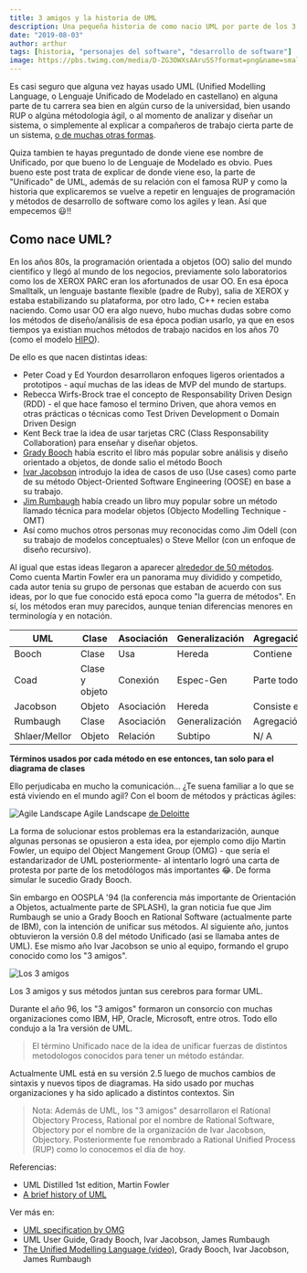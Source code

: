 ```yaml
---
title: 3 amigos y la historia de UML
description: Una pequeña historia de como nacio UML por parte de los 3 amigos, explicando el porqué del termino Unificado y como esta historia se repite con los metodos agiles, lean y los lenguajes de programación.
date: "2019-08-03"
author: arthur
tags: [historia, "personajes del software", "desarrollo de software"]
image: https://pbs.twimg.com/media/D-ZG3OWXsAAruSS?format=png&name=small
---
```


Es casi seguro que alguna vez hayas usado UML (Unified Modelling Language, o Lenguaje Unificado de Modelado en castellano) en alguna parte de tu carrera sea bien en algún curso de la universidad, bien usando RUP o algúna métodologia ágil, o al momento de analizar y diseñar un sistema, o simplemente al explicar a compañeros de trabajo cierta parte de un sistema, [o de muchas otras formas](/posts/uml-y-sus-modos-de-uso).

Quiza tambien te hayas preguntado de donde viene ese nombre de Unificado, por que bueno lo de Lenguaje de Modelado es obvio. Pues bueno este post trata de explicar de donde viene eso, la parte de "Unificado" de UML, además de su relación con el famosa RUP y como la historia que explicaremos se vuelve a repetir en lenguajes de programación y métodos de desarrollo de software como los agiles y lean. Así que empecemos 😃!!

## Como nace UML?

En los años 80s, la programación orientada a objetos (OO) salio del mundo cientifico y llegó al mundo de los negocios, previamente solo laboratorios como los de XEROX PARC eran los afortunados de usar OO. En esa época Smalltalk, un lenguaje bastante flexible (padre de Ruby), salia de XEROX y estaba estabilizando su plataforma, por otro lado, C++ recien estaba naciendo. Como usar OO era algo nuevo, hubo muchas dudas sobre como los métodos de diseño/análisis de esa época podian usarlo, ya que en esos tiempos ya existian muchos métodos de trabajo nacidos en los años 70 (como el modelo [HIPO][1]).

De ello es que nacen distintas ideas:

- Peter Coad y Ed Yourdon desarrollaron enfoques ligeros orientados a prototipos - aquí muchas de las ideas de MVP del mundo de startups.
- Rebecca Wirfs-Brock trae el concepto de Responsability Driven Design (RDD) - el que hace famoso el termino Driven, que ahora vemos en otras prácticas o técnicas como Test Driven Development o Domain Driven Design
- Kent Beck trae la idea de usar tarjetas CRC (Class Responsability Collaboration) para enseñar y diseñar objetos.
- [Grady Booch][3] había escrito el libro más popular sobre análisis y diseño orientado a objetos, de donde salio el método Booch
- [Ivar Jacobson][4] introdujo la idea de casos de uso (Use cases) como parte de su método Object-Oriented Software Engineering (OOSE) en base a su trabajo.
- [Jim Rumbaugh][5] había creado un libro muy popular sobre un método llamado técnica para modelar objetos (Objecto Modelling Technique - OMT)
- Así como muchos otros personas muy reconocidas como Jim Odell (con su trabajo de modelos conceptuales) o Steve Mellor (con un enfoque de diseño recursivo).

Al igual que estas ideas llegaron a aparecer [alrededor de 50 métodos][6]. Como cuenta Martin Fowler era un panorama muy dividido y competido, cada autor tenia su grupo de personas que estaban de acuerdo con sus ideas, por lo que fue conocido está epoca como "la guerra de métodos". En sí, los métodos eran muy parecidos, aunque tenian diferencias menores en terminología y en notación.

| UML           | Clase          | Asociación | Generalización | Agregación  |
| ------------- | -------------- | ---------- | -------------- | ----------- |
| Booch         | Clase          | Usa        | Hereda         | Contiene    |
| Coad          | Clase y objeto | Conexión   | Espec-Gen      | Parte todo  |
| Jacobson      | Objeto         | Asociación | Hereda         | Consiste en |
| Rumbaugh      | Clase          | Asociación | Generalización | Agregación  |
| Shlaer/Mellor | Objeto         | Relación   | Subtipo        | N/ A        |

**Términos usados por cada método en ese entonces, tan solo para el diagrama de clases**

Ello perjudicaba en mucho la comunicación... ¿Te suena familiar a lo que se está viviendo en el mundo agil? Con el boom de métodos y prácticas ágiles:

![Agile Landscape](https://i.imgur.com/fR6Ynq9.gif)
Agile Landscape [de Deloitte](http://blog.deloitte.com.au/navigating-the-agile-landscape/)

La forma de solucionar estos problemas era la estandarización, aunque algunas personas se opusieron a esta idea, por ejemplo como dijo Martin Fowler, un equipo del Object Mangement Group (OMG) - que sería el estandarizador de UML posteriormente- al intentarlo logró una carta de protesta por parte de los metodólogos más importantes 😂. De forma simular le sucedio Grady Booch.

Sin embargo en OOSPLA '94 (la conferencia más importante de Orientación a Objetos, actualmente parte de SPLASH), la gran noticia fue que Jim Rumbaugh se unio a Grady Booch en Rational Software (actualmente parte de IBM), con la intención de unificar sus métodos. Al siguiente año, juntos obtuvieron la versión 0.8 del método Unificado (asi se llamaba antes de UML). Ese mismo año Ivar Jacobson se unio al equipo, formando el grupo conocido como los "3 amigos".

![Los 3 amigos](https://pbs.twimg.com/media/D-ZG3OWXsAAruSS?format=png&name=small)

Los 3 amigos y sus métodos juntan sus cerebros para formar UML.

Durante el año 96, los "3 amigos" formaron un consorcio con muchas organizaciones como IBM, HP, Oracle, Microsoft, entre otros. Todo ello condujo a la 1ra versión de UML.

> El término Unificado nace de la idea de unificar fuerzas de distintos metodologos conocidos para tener un método estándar.

Actualmente UML está en su versión 2.5 luego de muchos cambios de sintaxis y nuevos tipos de diagramas. Ha sido usado por muchas organizaciones y ha sido aplicado a distintos contextos. Sin

> Nota: Además de UML, los "3 amigos" desarrollaron el Rational Objectory Process, Rational por el nombre de Rational Software, Objectory por el nombre de la organización de Ivar Jacobson, Objectory. Posteriormente fue renombrado a Rational Unified Process (RUP) como lo conocemos el día de hoy.

Referencias:

- UML Distilled 1st edition, Martin Fowler
- [A brief history of UML][6]

Ver más en:

- [UML specification by OMG](https://www.omg.org/spec/UML/About-UML/)
- UML User Guide, Grady Booch, Ivar Jacobson, James Rumbaugh
- [The Unified Modelling Language (video)](https://www.youtube.com/watch?v=F5UJkENKc50&t=4277s), Grady Booch, Ivar Jacobson, James Rumbaugh

[1]: https://en.wikipedia.org/wiki/HIPO_model
[2]: https://sourcemaking.com/uml/basic-principles-and-background/history-of-uml-methods-and-notations
[3]: https://en.wikipedia.org/wiki/Grady_Booch
[4]: https://en.wikipedia.org/wiki/Ivar_Jacobson
[5]: https://en.wikipedia.org/wiki/James_Rumbaugh
[6]: http://umlguide2.uw.hu/fm01lev1sec5.html
